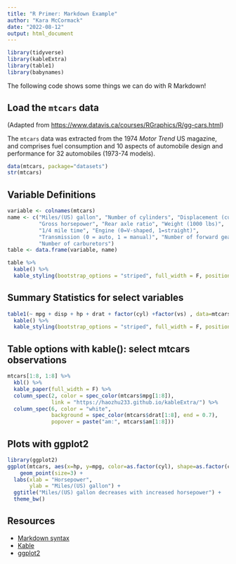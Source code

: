 ```yaml
---
title: "R Primer: Markdown Example"
author: "Kara McCormack"
date: "2022-08-12"
output: html_document
---
```


```r
library(tidyverse)
library(kableExtra)
library(table1)
library(babynames)
```

The following code shows some things we can do with R Markdown!

## Load the `mtcars` data

(Adapted from [https://www.datavis.ca/courses/RGraphics/R/gg-cars.html](https://www.datavis.ca/courses/RGraphics/R/gg-cars.html))

The `mtcars` data was extracted from the 1974 *Motor Trend* US magazine, and comprises fuel consumption and 10 aspects of automobile design and performance for 32 automobiles (1973-74 models). 

```r
data(mtcars, package="datasets")
str(mtcars)
```
## Variable Definitions

```r
variable <- colnames(mtcars)
name <- c("Miles/(US) gallon", "Number of cylinders", "Displacement (cu.in.)", 
          "Gross horsepower", "Rear axle ratio", "Weight (1000 lbs)", 
          "1/4 mile time", "Engine (0=V-shaped, 1=straight)", 
          "Transmission (0 = auto, 1 = manual)", "Number of forward gears", 
          "Number of carburetors")
table <- data.frame(variable, name)

table %>%
  kable() %>%
  kable_styling(bootstrap_options = "striped", full_width = F, position = "left")

```


## Summary Statistics for select variables
```r
table1(~ mpg + disp + hp + drat + factor(cyl) +factor(vs) , data=mtcars) %>%
  kable() %>%
  kable_styling(bootstrap_options = "striped", full_width = F, position = "left")
```

## Table options with kable(): select mtcars observations

```r
mtcars[1:8, 1:8] %>%
  kbl() %>%
  kable_paper(full_width = F) %>%
  column_spec(2, color = spec_color(mtcars$mpg[1:8]),
              link = "https://haozhu233.github.io/kableExtra/") %>%
  column_spec(6, color = "white",
              background = spec_color(mtcars$drat[1:8], end = 0.7),
              popover = paste("am:", mtcars$am[1:8]))
```

## Plots with ggplot2

```r
library(ggplot2)
ggplot(mtcars, aes(x=hp, y=mpg, color=as.factor(cyl), shape=as.factor(cyl))) +
    geom_point(size=3) +
  labs(xlab = "Horsepower", 
       ylab = "Miles/(US) gallon") +
  ggtitle("Miles/(US) gallon decreases with increased horsepower") +
  theme_bw()
```


## Resources

- [Markdown syntax](https://www.markdownguide.org/basic-syntax/)
- [Kable](https://cran.r-project.org/web/packages/kableExtra/vignettes/awesome_table_in_html.html)
- [ggplot2](https://r-graph-gallery.com/ggplot2-package.html)

